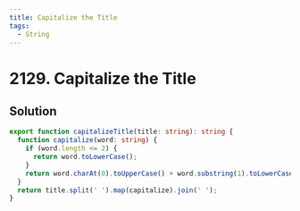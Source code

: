 ```yaml
---
title: Capitalize the Title
tags:
  - String
---
```


# 2129. Capitalize the Title

<Badges>
  <LevelBadge level="easy" />
  <TopicBadge name="String" slug="string" />
</Badges>

## Solution

```typescript filename="solution.ts" copy
export function capitalizeTitle(title: string): string {
  function capitalize(word: string) {
    if (word.length <= 2) {
      return word.toLowerCase();
    }
    return word.charAt(0).toUpperCase() + word.substring(1).toLowerCase();
  }
  return title.split(' ').map(capitalize).join(' ');
}
```

<ProblemLink
  codingSite="leetcode"
  href="https://leetcode.com/problems/capitalize-the-title"
  title="Capitalize the Title"
/>
